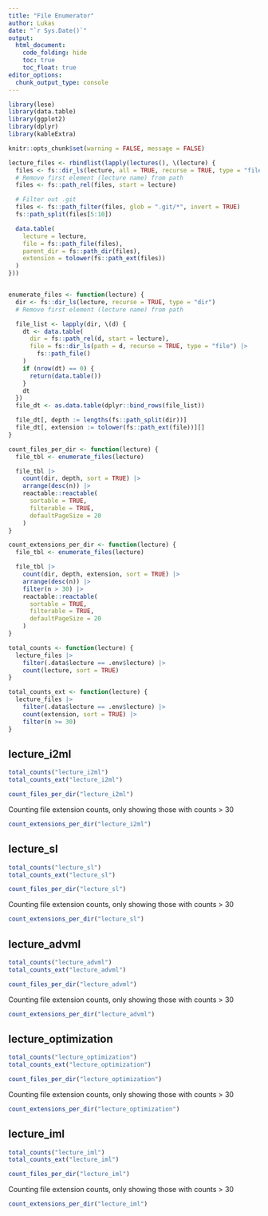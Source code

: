 ```yaml
---
title: "File Enumerator"
author: Lukas
date: "`r Sys.Date()`"
output:
  html_document:
    code_folding: hide
    toc: true
    toc_float: true
editor_options:
  chunk_output_type: console
---
```


```r
library(lese)
library(data.table)
library(ggplot2)
library(dplyr)
library(kableExtra)

knitr::opts_chunk$set(warning = FALSE, message = FALSE)

lecture_files <- rbindlist(lapply(lectures(), \(lecture) {
  files <- fs::dir_ls(lecture, all = TRUE, recurse = TRUE, type = "file")
  # Remove first element (lecture name) from path
  files <- fs::path_rel(files, start = lecture)

  # Filter out .git
  files <- fs::path_filter(files, glob = ".git/*", invert = TRUE)
  fs::path_split(files[5:10])

  data.table(
    lecture = lecture,
    file = fs::path_file(files),
    parent_dir = fs::path_dir(files),
    extension = tolower(fs::path_ext(files))
  )
}))


enumerate_files <- function(lecture) {
  dir <- fs::dir_ls(lecture, recurse = TRUE, type = "dir")
  # Remove first element (lecture name) from path

  file_list <- lapply(dir, \(d) {
    dt <- data.table(
      dir = fs::path_rel(d, start = lecture),
      file = fs::dir_ls(path = d, recurse = TRUE, type = "file") |>
        fs::path_file()
    )
    if (nrow(dt) == 0) {
      return(data.table())
    }
    dt
  })
  file_dt <- as.data.table(dplyr::bind_rows(file_list))

  file_dt[, depth := lengths(fs::path_split(dir))]
  file_dt[, extension := tolower(fs::path_ext(file))][]
}

count_files_per_dir <- function(lecture) {
  file_tbl <- enumerate_files(lecture)

  file_tbl |>
    count(dir, depth, sort = TRUE) |>
    arrange(desc(n)) |>
    reactable::reactable(
      sortable = TRUE,
      filterable = TRUE,
      defaultPageSize = 20
    )
}

count_extensions_per_dir <- function(lecture) {
  file_tbl <- enumerate_files(lecture)

  file_tbl |>
    count(dir, depth, extension, sort = TRUE) |>
    arrange(desc(n)) |>
    filter(n > 30) |>
    reactable::reactable(
      sortable = TRUE,
      filterable = TRUE,
      defaultPageSize = 20
    )
}

total_counts <- function(lecture) {
  lecture_files |>
    filter(.data$lecture == .env$lecture) |>
    count(lecture, sort = TRUE)
}

total_counts_ext <- function(lecture) {
  lecture_files |>
    filter(.data$lecture == .env$lecture) |>
    count(extension, sort = TRUE) |>
    filter(n >= 30)
}
```

## lecture_i2ml

```r
total_counts("lecture_i2ml")
total_counts_ext("lecture_i2ml")
```


```r
count_files_per_dir("lecture_i2ml")
```

Counting file extension counts, only showing those with counts > 30

```r
count_extensions_per_dir("lecture_i2ml")
```

## lecture_sl

```r
total_counts("lecture_sl")
total_counts_ext("lecture_sl")
```

```r
count_files_per_dir("lecture_sl")
```

Counting file extension counts, only showing those with counts > 30

```r
count_extensions_per_dir("lecture_sl")
```

## lecture_advml

```r
total_counts("lecture_advml")
total_counts_ext("lecture_advml")
```

```r
count_files_per_dir("lecture_advml")
```

Counting file extension counts, only showing those with counts > 30

```r
count_extensions_per_dir("lecture_advml")
```

## lecture_optimization

```r
total_counts("lecture_optimization")
total_counts_ext("lecture_optimization")
```


```r
count_files_per_dir("lecture_optimization")
```

Counting file extension counts, only showing those with counts > 30

```r
count_extensions_per_dir("lecture_optimization")
```


## lecture_iml

```r
total_counts("lecture_iml")
total_counts_ext("lecture_iml")
```

```r
count_files_per_dir("lecture_iml")
```

Counting file extension counts, only showing those with counts > 30

```r
count_extensions_per_dir("lecture_iml")
```
